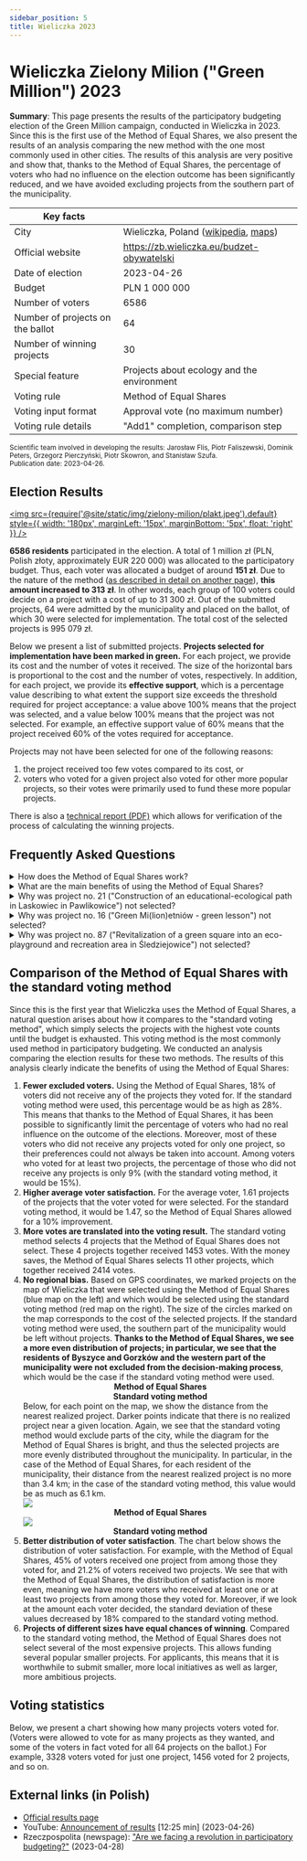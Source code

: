 ```yaml
---
sidebar_position: 5
title: Wieliczka 2023
---
```



# Wieliczka Zielony Milion ("Green Million") 2023

<head>
    <meta name="twitter:card" content="summary_large_image" />
    <meta name="twitter:title" content="Wieliczka Green Million - Vote Results" />
    <meta name="twitter:description" content="The participatory budget in Wieliczka used the Method of Equal Shares, which resulted in a better and fairer outcome for the municipality." />
    <meta name="twitter:image" content="https://equalshares.net/social/og-zielony-milion.jpg" />
    <meta property="og:type" content="article" />
    <meta property="og:image" content="https://equalshares.net/social/og-zielony-milion.jpg" />
    <meta property="og:title" content="Wieliczka Green Million - Vote Results" />
    <meta property="og:description" content="The participatory budget in Wieliczka used the Method of Equal Shares, which resulted in a better and fairer outcome for the municipality." />
</head>

<div class="summary">
<b>Summary</b>:
This page presents the results of the participatory budgeting election of the Green Million campaign, conducted in Wieliczka in 2023.
Since this is the first use of the Method of Equal Shares, we also present the results of an analysis comparing the new method with the one most commonly used in other cities.
The results of this analysis are very positive and show that, thanks to the Method of Equal Shares, the percentage of voters who had no influence on the election outcome has been significantly reduced,
and we have avoided excluding projects from the southern part of the municipality. 
</div>

| Key facts | |
| --- | --- |
| City | Wieliczka, Poland ([wikipedia](https://en.wikipedia.org/wiki/Wieliczka), [maps](https://www.google.com/maps/place/Wieliczka,+Poland/@49.9875288,19.9637094,12z/)) |
| Official website | https://zb.wieliczka.eu/budzet-obywatelski |
| Date of election | 2023-04-26 |
| Budget | PLN 1 000 000 |
| Number of voters | 6586 |
| Number of projects on the ballot | 64 |
| Number of winning projects | 30 |
| Special feature | Projects about ecology and the environment |
| Voting rule | Method of Equal Shares |
| Voting input format | Approval vote (no maximum number) |
| Voting rule details | "Add1" completion, comparison step |

<small>
Scientific team involved in developing the results: Jarosław Flis, Piotr Faliszewski, Dominik Peters, Grzegorz Pierczyński, Piotr Skowron, and Stanisław Szufa.
<br/>
Publication date: 2023-04-26.
</small>

## Election Results

[<img src={require('@site/static/img/zielony-milion/plakt.jpeg').default} style={{ width: '180px', marginLeft: '15px', marginBottom: '5px', float: 'right' }} />](https://zb.wieliczka.eu/budzet-obywatelski)

**6586 residents** participated in the election.
A total of 1 million zł (PLN, Polish złoty, approximately EUR 220 000) was allocated to the participatory budget.
Thus, each voter was allocated a budget of around **151 zł**. 
Due to the nature of the method ([as described in detail on another page](../implementation/completion)), **this amount increased to 313 zł**.
In other words, each group of 100 voters could decide on a project with a cost of up to 31 300 zł.
Out of the submitted projects, 64 were admitted by the municipality and placed on the ballot, of which 30 were selected for implementation. 
The total cost of the selected projects is 995 079 zł.

Below we present a list of submitted projects. **Projects selected for implementation have been marked in green.**
For each project, we provide its cost and the number of votes it received. The size of the horizontal bars is proportional to the cost and the number of votes, respectively. In addition, for each project, we provide its <b>effective support</b>, 
which is a percentage value describing to what extent the support size exceeds the threshold required for project acceptance: a value above 100% means that the project was selected, and a value below 100% means that the project was not
selected. For example, an effective support value of 60% means that the project received 60% of the votes required for acceptance.

Projects may not have been selected for one of the following reasons:
<ol>
<li style={{ marginBottom: '10px' }}> the project received too few votes compared to its cost, or </li>
<li> voters who voted for a given project also voted for other more popular projects, so their votes were primarily used to fund these more popular projects.</li>
</ol>

There is also a <a href="https://equalshares.net/pdf/zielony-milion-explanation-en.pdf">technical report (PDF)</a> which allows for verification of the process of calculating the winning projects.

<Datawrapper src="//datawrapper.dwcdn.net/IFTy4/1/" />

## Frequently Asked Questions

<details>
<summary>
How does the Method of Equal Shares work?
</summary>

It virtually assigns each voter an equal share of the budget. In this case, each voter is allocated 313 zł. The Method of Equal Shares then selects the most popular projects, but only if they can be funded with the virtual funds allocated to the supporters of such projects. If a project's supporters do not have enough funds to pay for it, the project will be skipped.
Thus, if a project costs 100,000 zł, it must receive at least 320 votes to have a chance of being funded. Of course, such a project must also receive more votes than other projects to win.

A more detailed description of the method can be found on [this page](/explanation).
</details>

<details>
<summary>
What are the main benefits of using the Method of Equal Shares?
</summary>

It gives each voter an equal influence on the voting outcome. This leads to fairer results than using the standard voting method (which just selects projects in order of vote count). 
Below are diagrams illustrating the advantage of the Method of Equal Shares. In particular, we see that more voters get at least one project among those they voted for.
Moreover, the winning projects are more evenly distributed in the municipality.
</details>

<details>
<summary>
Why was project no. 21 ("Construction of an educational-ecological path in Laskowiec in Pawlikowice") not selected?
</summary>

It was not selected because many votes cast for project no. 21 were used to fund the more popular project **no. 6** ("Green Flag - revitalization of green areas with plantings").

*More details*: Projects no. 24, 41, 40, 74, 19, and 6 received more votes than project no. 21, so they were selected earlier.
43% of those who voted for project no. 21 also voted for project no. 6 and contributed 40,000 zł of their allocated funds to it.
Voters supporting project no. 21 also used a total of 22,700 zł to fund projects no. 24, 41, 40, 74, and 19. After using these funds, only 93,900 zł remained for the voters who supported project no. 21,
which was not enough to cover the cost of project no. 21 at 100,000 zł.
</details>

<details>
<summary>
Why was project no. 16 ("Green Mi(lion)etniów - green lesson") not selected?
</summary>

It was not selected because many votes cast for project no. 16 were used to fund projects **no. 6** ("Green Flag - revitalization of green areas with plantings")
(this project was more popular than project no. 16) and project **no. 70** ("'I grow in summer, autumn, and spring' - creating a flowering meadow on the square between the J. Latuska Municipal Kindergarten in Mietniów and the community center in Mietniów")
(this project was cheaper than project no. 16, so it obtained a higher effective number of votes).
However, the result was very close, and project no. 16 **was close to winning** (it had effective support at the level of 99%).

*More details*: Among the voters who voted for project no. 16, 52% also voted for project no. 6, and 64% for project no. 70.
These voters contributed 38,700 zł of their allocated funds to project no. 6 and 11,800 zł to project no. 70.
These voters also contributed a total of 17,000 zł to other more popular projects. After using these funds, only 49,998 zł remained for the voters who supported project no. 16,
which was not enough to cover the cost of project no. 16 at 50,000 zł.
</details>

<details>
<summary>
Why was project no. 87 ("Revitalization of a green square into an eco-playground and recreation area in Śledziejowice") not selected?
</summary>

It did not receive enough votes. Project no. 87 cost 74,000 zł. It received votes from 292 voters, who were collectively allocated approximately 92,000 zł. 
Although initially, this was enough to cover the cost of project no. 87, **after selecting the 6 most popular projects**, these 292 voters used about 18,700 zł of their allocated funds
(this is because some of these voters also voted for some of these more popular projects).
Thus, only 73,300 zł remained for the voters who supported project no. 87, which was not enough to cover the cost of project no. 87 at 74,000 zł.

Project no. 8 (Green Corner in the Market) was not selected for similar reasons.
</details>

## Comparison of the Method of Equal Shares with the standard voting method

Since this is the first year that Wieliczka uses the Method of Equal Shares, a natural question arises about how it compares to the "standard voting method", which simply selects the projects with the highest vote counts until the budget is exhausted. This voting method is the most commonly used method in participatory budgeting. 
We conducted an analysis comparing the election results for these two methods.
The results of this analysis clearly indicate the benefits of using the Method of Equal Shares:
<ol>
<li style={{ marginBottom: '10px' }}> 
<b>Fewer excluded voters.</b> Using the Method of Equal Shares, 18% of voters did not receive any of the projects they voted for. If the standard voting method were used, this percentage would be as high as 28%. This means that thanks to the Method of Equal Shares,
it has been possible to significantly limit the percentage of voters who had no real influence on the outcome of the elections. Moreover, most of these voters who did not receive any projects voted for only one project,
so their preferences could not always be taken into account.
Among voters who voted for at least two projects, the percentage of those who did not receive any projects is only 9% (with the standard voting method, it would be 15%).
<Datawrapper src="//datawrapper.dwcdn.net/IyRRx/1/" />
</li>
<li> <b>Higher average voter satisfaction.</b> For the average voter, 1.61 projects of the projects that the voter voted for were selected. For the standard voting method, it would be 1.47, so the Method of Equal Shares allowed for a 10% improvement. </li>
<li> <b>More votes are translated into the voting result.</b> The standard voting method selects 4 projects that the Method of Equal Shares does not select. These 4 projects together received 1453 votes. With the money saves, the Method of Equal Shares selects 11 other projects,
which together received 2414 votes.</li>
<li> 
<b>No regional bias.</b> Based on GPS coordinates, we marked projects on the map of Wieliczka that were selected using the Method of Equal Shares (blue map on the left)
and which would be selected using the standard voting method (red map on the right). The size of the circles marked on the map corresponds to the cost of the selected projects. If the standard voting method were used, the southern part of the municipality would be left without projects.
<b>Thanks to the Method of Equal Shares, we see a more even distribution of projects; in particular, we see that the residents of Byszyce and Gorzków and the western part of the municipality were not excluded from the decision-making process</b>, which would be the case if the standard voting method were used.
</li>
<div style={{display: 'flex', gap: '10px', marginTop: '13px', marginBottom: '13px'}}>
    <div style={{width: '50%'}}>
        <Datawrapper src="//datawrapper.dwcdn.net/fepmf/1/" />
        <center><b>Method of Equal Shares</b></center>
    </div>
    <div style={{width: '50%'}}>
        <Datawrapper src="//datawrapper.dwcdn.net/byjIj/1/" />
        <center><b>Standard voting method</b></center>
    </div>
</div>
Below, for each point on the map, we show the distance from the nearest realized project. Darker points indicate that there is no realized project near a given location.
Again, we see that the standard voting method would exclude parts of the city, while the diagram for the Method of Equal Shares is bright, and thus the selected projects are more evenly distributed throughout the municipality.
In particular, in the case of the Method of Equal Shares, for each resident of the municipality, their distance from the nearest realized project is no more than 3.4 km; in the case of the standard voting method, this value would be as much as 6.1 km.

<div style={{display: 'flex', gap: '10px', marginTop: '13px', marginBottom: '13px'}}>
    <div style={{width: '50%'}}>
        <img src={require('@site/static/img/zielony-milion/mes-heatmap.png').default} style={{ width: '88%' }} />
        <center><b>Method of Equal Shares</b></center>
    </div>
    <div style={{width: '50%'}}>
        <img src={require('@site/static/img/zielony-milion/greedy-heatmap-legend.png').default} style={{ width: '88%' }} />
        <center><b>Standard voting method</b></center>
    </div>
</div>

<li style={{ marginBottom: '10px' }}>
<b>Better distribution of voter satisfaction</b>. The chart below shows the distribution of voter satisfaction. For example, with the Method of Equal Shares, 45% of voters received
one project from among those they voted for, and 21.2% of voters received two projects.
We see that with the Method of Equal Shares, the distribution of satisfaction is more even, meaning we have more voters who received at least one or at least two projects from among those they voted for. Moreover,
if we look at the amount each voter decided, the standard deviation of these values decreased by 18% compared to the standard voting method.
</li>

<Datawrapper src="//datawrapper.dwcdn.net/U98QD/2/" />

<li style={{ marginBottom: '10px' }}>
<b>Projects of different sizes have equal chances of winning</b>.
Compared to the standard voting method, the Method of Equal Shares does not select several of the most expensive projects. This allows funding several popular smaller projects.
For applicants, this means that it is worthwhile to submit smaller, more local initiatives as well as larger, more ambitious projects.
</li>

<Datawrapper src="//datawrapper.dwcdn.net/Fu40o/1/" />
</ol>

## Voting statistics

Below, we present a chart showing how many projects voters voted for. (Voters were allowed to vote for as many projects as they wanted, and some of the voters in fact voted for all 64 projects on the ballot.) For example, 3328 voters voted for just one project, 1456 voted for 2 projects, and so on.

<Datawrapper src="//datawrapper.dwcdn.net/T38Dp/1/" />

## External links (in Polish)

* [Official results page](https://zb.wieliczka.eu/budzet-obywatelski)
* YouTube: [Announcement of results](https://www.youtube.com/watch?v=OBbbMHHVwbo) [12:25 min] (2023-04-26)
* Rzeczpospolita (newspage): ["Are we facing a revolution in participatory budgeting?"](https://www.rp.pl/polityka/art38409241-czy-czeka-nas-rewolucja-w-budzetach-obywatelskich) (2023-04-28)
